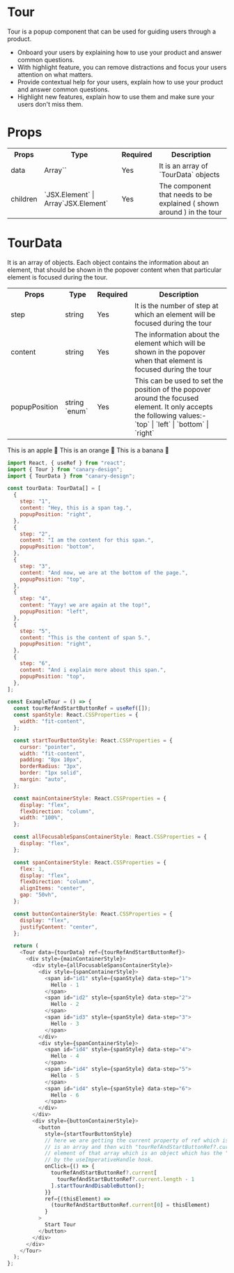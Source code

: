# Tour

Tour is a popup component that can be used for guiding users through a product.

- Onboard your users by explaining how to use your product and answer common questions.
- With highlight feature, you can remove distractions and focus your users attention on what matters.
- Provide contextual help for your users, explain how to use your product and answer common questions.
- Highlight new features, explain how to use them and make sure your users don't miss them.

# Props

<table>
  <tr>
    <th>Props</th>
    <th>Type</th>
    <th>Required</th>
    <th>Description</th>
  </tr>
  <tr>
    <td>data</td>
    <td>Array`<TourData>`</td>
    <td>Yes</td>
    <td>It is an array of `TourData` objects</td>
  </tr>
  <tr>
    <td>children</td>
    <td>`JSX.Element` | Array`JSX.Element`</td>
    <td>Yes</td>
    <td>The component that needs to be explained ( shown around ) in the tour</td>
  </tr>
</table>

# TourData

It is an array of objects. Each object contains the information about an element, that should be shown in the popover content when that particular element is focused during the tour.

<table>
  <tr>
    <th>Props</th>
    <th>Type</th>
    <th>Required</th>
    <th>Description</th>
  </tr>
  <tr>
    <td>step</td>
    <td>string</td>
    <td>Yes</td>
    <td>
      It is the number of step at which an element will be focused during the
      tour
    </td>
  </tr>
  <tr>
    <td>content</td>
    <td>string</td>
    <td>Yes</td>
    <td>
      The information about the element which will be shown in the popover when
      that element is focused during the tour
    </td>
  </tr>
  <tr>
    <td>popupPosition</td>
    <td>string `enum`</td>
    <td>Yes</td>
    <td>
      This can be used to set the position of the popover around the focused
      element. It only accepts the following values:- `top` | `left` | `bottom`
      | `right`
    </td>
  </tr>
</table>


<BrowserWindow>
  <Tabs>
    <TabItem value="apple" label="Apple">
      This is an apple 🍎
    </TabItem>
    <TabItem value="orange" label="Orange">
      This is an orange 🍊
    </TabItem>
    <TabItem value="banana" label="Banana">
      This is a banana 🍌
    </TabItem>
  </Tabs>
</BrowserWindow>

```js title="/src/components/ExampleTour.ts" showLineNumbers
import React, { useRef } from "react";
import { Tour } from "canary-design";
import { TourData } from "canary-design";

const tourData: TourData[] = [
  {
    step: "1",
    content: "Hey, this is a span tag.",
    popupPosition: "right",
  },
  {
    step: "2",
    content: "I am the content for this span.",
    popupPosition: "bottom",
  },
  {
    step: "3",
    content: "And now, we are at the bottom of the page.",
    popupPosition: "top",
  },
  {
    step: "4",
    content: "Yayy! we are again at the top!",
    popupPosition: "left",
  },
  {
    step: "5",
    content: "This is the content of span 5.",
    popupPosition: "right",
  },
  {
    step: "6",
    content: "And i explain more about this span.",
    popupPosition: "top",
  },
];

const ExampleTour = () => {
  const tourRefAndStartButtonRef = useRef([]);
  const spanStyle: React.CSSProperties = {
    width: "fit-content",
  };

  const startTourButtonStyle: React.CSSProperties = {
    cursor: "pointer",
    width: "fit-content",
    padding: "8px 10px",
    borderRadius: "3px",
    border: "1px solid",
    margin: "auto",
  };

  const mainContainerStyle: React.CSSProperties = {
    display: "flex",
    flexDirection: "column",
    width: "100%",
  };

  const allFocusableSpansContainerStyle: React.CSSProperties = {
    display: "flex",
  };

  const spanContainerStyle: React.CSSProperties = {
    flex: 1,
    display: "flex",
    flexDirection: "column",
    alignItems: "center",
    gap: "50vh",
  };

  const buttonContainerStyle: React.CSSProperties = {
    display: "flex",
    justifyContent: "center",
  };

  return (
    <Tour data={tourData} ref={tourRefAndStartButtonRef}>
      <div style={mainContainerStyle}>
        <div style={allFocusableSpansContainerStyle}>
          <div style={spanContainerStyle}>
            <span id="id1" style={spanStyle} data-step="1">
              Hello - 1
            </span>
            <span id="id2" style={spanStyle} data-step="2">
              Hello - 2
            </span>
            <span id="id3" style={spanStyle} data-step="3">
              Hello - 3
            </span>
          </div>
          <div style={spanContainerStyle}>
            <span id="id4" style={spanStyle} data-step="4">
              Hello - 4
            </span>
            <span id="id4" style={spanStyle} data-step="5">
              Hello - 5
            </span>
            <span id="id4" style={spanStyle} data-step="6">
              Hello - 6
            </span>
          </div>
        </div>
        <div style={buttonContainerStyle}>
          <button
            style={startTourButtonStyle}
            // here we are getting the current property of ref which is an array i.e tourRefAndStartButtonRef.current
            // is an array and then with "tourRefAndStartButtonRef?.current.length - 1" we are selecting the last
            // element of that array which is an object which has the "startTourAndDisableButton" function exposed
            // by the useImperativeHandle hook.
            onClick={() => {
              tourRefAndStartButtonRef?.current[
                tourRefAndStartButtonRef?.current.length - 1
              ].startTourAndDisableButton();
            }}
            ref={(thisElement) =>
              (tourRefAndStartButtonRef.current[0] = thisElement)
            }
          >
            Start Tour
          </button>
        </div>
      </div>
    </Tour>
  );
};
```
